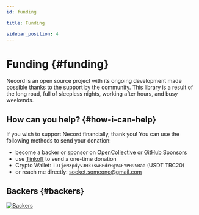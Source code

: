 ```yaml
---
id: funding

title: Funding

sidebar_position: 4
---
```


# Funding {#funding}

Necord is an open source project with its ongoing development made possible thanks to the support by the community.
This library is a result of the long road, full of sleepless nights, working after hours, and busy weekends.

## How can you help? {#how-i-can-help}

If you wish to support Necord financially, thank you!
You can use the following methods to send your donation:

-   become a backer or sponsor on [OpenCollective](https://opencollective.com/necord) or [GitHub Sponsors](https://github.com/sponsors/necordjs)
-   use [Tinkoff](https://www.tinkoff.ru/rm/filippov.aleksey372/YN6Ob51146) to send a one-time donation
-   Crypto Wallet: `TD1jeMXpdyv3Hk7swBPdrHgV4FYPH9SBaa` (USDT TRC20)
-   or reach me directly: [socket.someone@gmail.com](mailto:socket.someone@gmail.com)

## Backers {#backers}

<a href="https://opencollective.com/necord" target="_blank">
	<img src="https://opencollective.com/necord/backers.svg?width=1000" alt="Backers" />
</a>

